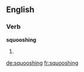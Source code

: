 ==English==

===Verb===
'''squooshing'''

# {{present participle of|squoosh}}

[[de:squooshing]]
[[fr:squooshing]]